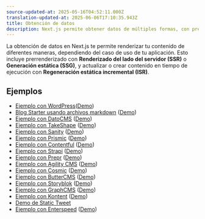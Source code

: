 ```yaml
---
source-updated-at: 2025-05-16T04:52:11.000Z
translation-updated-at: 2025-06-06T17:10:35.943Z
title: Obtención de datos
description: Next.js permite obtener datos de múltiples formas, con prerrenderizado, renderizado del lado del servidor (SSR) o generación de sitios estáticos (SSG), y regeneración estática incremental (ISR). Aprende a gestionar los datos de tu aplicación en Next.js.
---
```


La obtención de datos en Next.js te permite renderizar tu contenido de diferentes maneras, dependiendo del caso de uso de tu aplicación. Esto incluye prerrenderizado con **Renderizado del lado del servidor (SSR)** o **Generación estática (SSG)**, y actualizar o crear contenido en tiempo de ejecución con **Regeneración estática incremental (ISR)**.

## Ejemplos

- [Ejemplo con WordPress](https://github.com/vercel/next.js/tree/canary/examples/cms-wordpress)([Demo](https://next-blog-wordpress.vercel.app))
- [Blog Starter usando archivos markdown](https://github.com/vercel/next.js/tree/canary/examples/blog-starter) ([Demo](https://next-blog-starter.vercel.app/))
- [Ejemplo con DatoCMS](https://github.com/vercel/next.js/tree/canary/examples/cms-datocms) ([Demo](https://next-blog-datocms.vercel.app/))
- [Ejemplo con TakeShape](https://github.com/vercel/next.js/tree/canary/examples/cms-takeshape) ([Demo](https://next-blog-takeshape.vercel.app/))
- [Ejemplo con Sanity](https://github.com/vercel/next.js/tree/canary/examples/cms-sanity) ([Demo](https://next-blog-sanity.vercel.app/))
- [Ejemplo con Prismic](https://github.com/vercel/next.js/tree/canary/examples/cms-prismic) ([Demo](https://next-blog-prismic.vercel.app/))
- [Ejemplo con Contentful](https://github.com/vercel/next.js/tree/canary/examples/cms-contentful) ([Demo](https://next-blog-contentful.vercel.app/))
- [Ejemplo con Strapi](https://github.com/vercel/next.js/tree/canary/examples/cms-strapi) ([Demo](https://next-blog-strapi.vercel.app/))
- [Ejemplo con Prepr](https://github.com/vercel/next.js/tree/canary/examples/cms-prepr) ([Demo](https://next-blog-prepr.vercel.app/))
- [Ejemplo con Agility CMS](https://github.com/vercel/next.js/tree/canary/examples/cms-agilitycms) ([Demo](https://next-blog-agilitycms.vercel.app/))
- [Ejemplo con Cosmic](https://github.com/vercel/next.js/tree/canary/examples/cms-cosmic) ([Demo](https://next-blog-cosmic.vercel.app/))
- [Ejemplo con ButterCMS](https://github.com/vercel/next.js/tree/canary/examples/cms-buttercms) ([Demo](https://next-blog-buttercms.vercel.app/))
- [Ejemplo con Storyblok](https://github.com/vercel/next.js/tree/canary/examples/cms-storyblok) ([Demo](https://next-blog-storyblok.vercel.app/))
- [Ejemplo con GraphCMS](https://github.com/vercel/next.js/tree/canary/examples/cms-graphcms) ([Demo](https://next-blog-graphcms.vercel.app/))
- [Ejemplo con Kontent](https://github.com/vercel/next.js/tree/canary/examples/cms-kontent-ai) ([Demo](https://next-blog-kontent.vercel.app/))
- [Demo de Static Tweet](https://static-tweet.vercel.app/)
- [Ejemplo con Enterspeed](https://github.com/vercel/next.js/tree/canary/examples/cms-enterspeed) ([Demo](https://next-blog-demo.enterspeed.com/))
